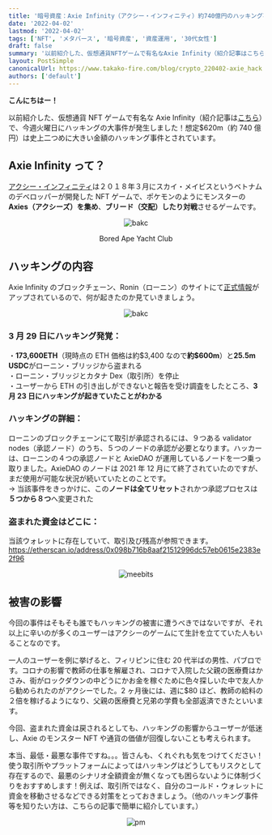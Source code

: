 ```yaml
---
title: '暗号資産：Axie Infinity（アクシー・インフィニティ）約740億円のハッキング事件！'
date: '2022-04-02'
lastmod: '2022-04-02'
tags: ['NFT', 'メタバース', '暗号資産', '資産運用', '30代女性']
draft: false
summary: '以前紹介した、仮想通貨NFTゲームで有名なAxie Infinity（紹介記事はこちら）で、今週火曜日にハッキングの大事件が発生しました！想定$620m（約740億円）は史上二つめに大きい金額のハッキング事件とされています。'
layout: PostSimple
canonicalUrl: https://www.takako-fire.com/blog/crypto_220402-axie_hack
authors: ['default']
---
```


**こんにちはー！**

以前紹介した、仮想通貨 NFT ゲームで有名な Axie Infinity（紹介記事は[こちら](https://note.com/takako_y/n/n09cb8f59f211)）で、今週火曜日にハッキングの大事件が発生しました！想定$620m（約 740 億円）は史上二つめに大きい金額のハッキング事件とされています。

<TOCInline toc={props.toc} asDisclosure />

## Axie Infinity って？

[アクシー・インフィニティ](https://axieinfinity.com/)は２０１８年３月にスカイ・メイビスというベトナムのデベロッパーが開発した NFT ゲームで、ポケモンのようにモンスターの**Axies（アクシーズ）を集め**、**ブリード（交配）**したり**対戦**させるゲームです。

<div className="-mx-2 flex flex-wrap overflow-hidden xl:-mx-2">
  <div className="my-1 w-full overflow-hidden px-2 xl:my-1 xl:w-1/2 xl:px-2">
    <center>
      <Image
        alt="bakc"
        src="/static/images/crypto_220402-axie_hack/axie.png"
        width={800}
        height={621}
      />
      <p>Bored Ape Yacht Club</p>
    </center>
  </div>
</div>

## ハッキングの内容

Axie Infinity のブロックチェーン、Ronin（ローニン）のサイトにて[正式情報](https://roninblockchain.substack.com/p/community-alert-ronin-validators?s=w)がアップされているので、何が起きたのか見ていきましょう。

<div className="-mx-2 flex flex-wrap overflow-hidden xl:-mx-2">
  <div className="my-1 w-full overflow-hidden px-2 xl:my-1 xl:w-1/2 xl:px-2">
    <center>
      <Image
        alt="bakc"
        src="/static/images/crypto_220402-axie_hack/ronin.png"
        width={922}
        height={599}
      />
    </center>
  </div>
</div>

### 3 月 29 日にハッキング発覚：

・**173,600ETH**（現時点の ETH 価格は約\$3,400 なので**約\$600m**）と**25.5m USDC**がローニン・ブリッジから盗まれる<br/>
・ローニン・ブリッジとカタナ Dex（取引所）を停止<br/>
・ユーザーから ETH の引き出しができないと報告を受け調査をしたところ、**3 月 23 日にハッキングが起きていたことがわかる**

### ハッキングの詳細：

ローニンのブロックチェーンにて取引が承認されるには、９つある validator nodes（承認ノード）のうち、５つのノードの承認が必要となります。ハッカーは、ローニンの４つの承認ノードと AxieDAO が運用しているノードを一つ乗っ取りました。AxieDAO のノードは 2021 年 12 月にて終了されていたのですが、まだ使用が可能な状況が続いていたとのことです。<br/>
→ 当該事件をきっかけに、この**ノードは全てリセット**されかつ承認プロセスは**５つから８つ**へ変更された

### 盗まれた資金はどこに：

当該ウォレットに存在していて、取引及び残高が参照できます。<br/>
https://etherscan.io/address/0x098b716b8aaf21512996dc57eb0615e2383e2f96

<div className="flex flex-wrap -mx-2 overflow-hidden xl:-mx-2">
  <div className="my-1 px-2 w-full overflow-hidden xl:my-1 xl:px-2 xl:w-1/2">
  <center>
<Image alt="meebits" src="/static/images/crypto_220402-axie_hack/wallet.png" width={727} height={259} />

</center>
</div>
</div>

## 被害の影響

今回の事件はそもそも誰でもハッキングの被害に遭うべきではないですが、それ以上に辛いのが多くのユーザーはアクシーのゲームにて生計を立てていた人もいることなのです。

一人のユーザーを例に挙げると、フィリピンに住む 20 代半ばの男性、パブロです。コロナの影響で教師の仕事を解雇され、コロナで入院した父親の医療費はかさみ、街がロックダウンの中どうにかお金を稼ぐために色々探しいた中で友人から勧められたのがアクシーでした。2 ヶ月後には、週に$80 ほど、教師の給料の２倍を稼げるようになり、父親の医療費と兄弟の学費も全部返済できたといいます。

今回、盗まれた資金は戻されるとしても、ハッキングの影響からユーザーが低迷し、Axie のモンスター NFT や通貨の価値が回復しないことも考えられます。

本当、最低・最悪な事件ですね。。。皆さんも、くれぐれも気をつけてください！使う取引所やプラットフォームによってはハッキングはどうしてもリスクとして存在するので、最悪のシナリオ全額資金が無くなっても困らないように体制づくりをおすすめします！例えば、取引所ではなく、自分のコールド・ウォレットに資金を移動させるなどできる対策をとっておきましょう。（他のハッキング事件等を知りたい方は、こちらの記事で簡単に紹介しています。）

<div className="flex flex-wrap -mx-2 overflow-hidden xl:-mx-2">
  <div className="my-1 px-2 w-full overflow-hidden xl:my-1 xl:px-2 xl:w-1/2">
  <center>
<Image alt="pm" src="/static/images/crypto_220402-axie_hack/axie2.png" width={1020} height={680} />

</center>
</div>
</div>
